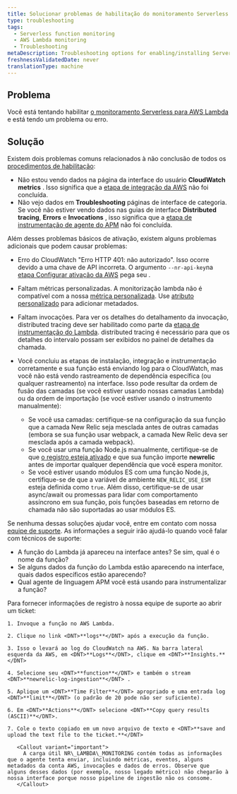 ```yaml
---
title: Solucionar problemas de habilitação do monitoramento Serverless do AWS Lambda
type: troubleshooting
tags:
  - Serverless function monitoring
  - AWS Lambda monitoring
  - Troubleshooting
metaDescription: Troubleshooting options for enabling/installing Serverless monitoring for AWS Lambda.
freshnessValidatedDate: never
translationType: machine
---
```


## Problema

Você está tentando habilitar [o monitoramento Serverless para AWS Lambda](/docs/serverless-function-monitoring/aws-lambda-monitoring/get-started/introduction-new-relic-monitoring-aws-lambda) e está tendo um problema ou erro.

## Solução

Existem dois problemas comuns relacionados à não conclusão de todos os [procedimentos de habilitação](/docs/serverless-function-monitoring/aws-lambda-monitoring/get-started/enable-new-relic-monitoring-aws-lambda):

* Não estou vendo dados na página da interface do usuário <DNT>**CloudWatch metrics**</DNT> . Isso significa que a [etapa de integração da AWS](/docs/serverless-function-monitoring/aws-lambda-monitoring/get-started/enable-new-relic-monitoring-aws-lambda#connect-aws) não foi concluída.
* Não vejo dados em <DNT>**Troubleshooting**</DNT> páginas de interface de categoria. Se você não estiver vendo dados nas guias de interface <DNT>**Distributed tracing**</DNT>, <DNT>**Errors**</DNT> e <DNT>**Invocations**</DNT> , isso significa que a [etapa de instrumentação de agente do APM](/docs/serverless-function-monitoring/aws-lambda-monitoring/get-started/enable-new-relic-monitoring-aws-lambda#instrument-lambda) não foi concluída.

Além desses problemas básicos de ativação, existem alguns problemas adicionais que podem causar problemas:

* Erro do CloudWatch &quot;Erro HTTP 401: não autorizado&quot;. Isso ocorre devido a uma chave de API incorreta. O argumento `--nr-api-key`na [etapa Configurar ativação da AWS](/docs/serverless-function-monitoring/aws-lambda-monitoring/get-started/enable-new-relic-monitoring-aws-lambda#connect-aws) pega seu <InlinePopover type="userKey" />.

* Faltam métricas personalizadas. A monitorização lambda não é compatível com a nossa [métrica personalizada](/docs/agents/manage-apm-agents/agent-data/collect-custom-metrics). Use [atributo personalizado](/docs/agents/manage-apm-agents/agent-data/collect-custom-attributes) para adicionar metadados.

* Faltam invocações. Para ver os detalhes do detalhamento da invocação, distributed tracing deve ser habilitado como parte da [etapa de instrumentação do Lambda](/docs/serverless-function-monitoring/aws-lambda-monitoring/get-started/enable-new-relic-monitoring-aws-lambda#instrument-lambda). distributed tracing é necessário para que os detalhes do intervalo possam ser exibidos no painel de detalhes da chamada.

* Você concluiu as etapas de instalação, integração e instrumentação corretamente e sua função está enviando log para o CloudWatch, mas você não está vendo rastreamento de dependência específica (ou qualquer rastreamento) na interface. Isso pode resultar da ordem de fusão das camadas (se você estiver usando nossas camadas Lambda) ou da ordem de importação (se você estiver usando o instrumento manualmente):

  * Se você usa camadas: certifique-se na configuração da sua função que a camada New Relic seja mesclada antes de outras camadas (embora se sua função usar webpack, a camada New Relic deva ser mesclada após a camada webpack).
  * Se você usar uma função Node.js manualmente, certifique-se de que [o registro esteja ativado](/docs/apm/agents/nodejs-agent/installation-configuration/nodejs-agent-configuration/#logging_config) e que sua função importe <DNT>**newrelic**</DNT> antes de importar qualquer dependência que você espera monitor.
  * Se você estiver usando módulos ES com uma função Node.js, certifique-se de que a variável de ambiente `NEW_RELIC_USE_ESM` esteja definida como `true`. Além disso, certifique-se de usar async/await ou promessas para lidar com comportamento assíncrono em sua função, pois funções baseadas em retorno de chamada não são suportadas ao usar módulos ES.

Se nenhuma dessas soluções ajudar você, entre em contato com nossa [equipe de suporte](https://support.newrelic.com/). As informações a seguir irão ajudá-lo quando você falar com técnicos de suporte:

* A função do Lambda já apareceu na interface antes? Se sim, qual é o nome da função?
* Se alguns dados da função do Lambda estão aparecendo na interface, quais dados específicos estão aparecendo?
* Qual agente de linguagem APM você está usando para instrumentalizar a função?

<CollapserGroup>
  <Collapser id="attach-logs" title="Recomendado: anexe seu log do CloudWatch ao ticket">
    Para fornecer informações de registro à nossa equipe de suporte ao abrir um ticket:

    1. Invoque a função no AWS Lambda.

    2. Clique no link <DNT>**logs**</DNT> após a execução da função.

    3. Isso o levará ao log do CloudWatch na AWS. Na barra lateral esquerda da AWS, em <DNT>**Logs**</DNT>, clique em <DNT>**Insights.**</DNT>

    4. Selecione seu <DNT>**function**</DNT> e também o stream <DNT>**newrelic-log-ingestion**</DNT> .

    5. Aplique um <DNT>**Time Filter**</DNT> apropriado e uma entrada log <DNT>**limit**</DNT> (o padrão de 20 pode não ser suficiente).

    6. Em <DNT>**Actions**</DNT> selecione <DNT>**Copy query results (ASCII)**</DNT>.

    7. Cole o texto copiado em um novo arquivo de texto e <DNT>**save and upload the text file to the ticket.**</DNT>

       <Callout variant="important">
         A carga útil NR\_LAMBDA\_MONITORING contém todas as informações que o agente tenta enviar, incluindo métricas, eventos, alguns metadados da conta AWS, invocações e dados de erros. Observe que alguns desses dados (por exemplo, nosso legado métrico) não chegarão à nossa interface porque nosso pipeline de ingestão não os consome.
       </Callout>
  </Collapser>
</CollapserGroup>